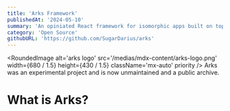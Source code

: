 ```yaml
---
title: 'Arks Framework'
publishedAt: '2024-05-10'
summary: 'An opiniated React framework for isomorphic apps built on top of React with React Router and Apollo GraphQL'
category: 'Open Source'
githubURL: 'https://github.com/SugarDarius/arks'
---
```


<RoundedImage
  alt='arks logo'
  src='/medias/mdx-content/arks-logo.png'
  width={680 / 1.5}
  height={430 / 1.5}
  className='mx-auto'
  priority
/>
<Callout icon='⚠️' className='mt-8'>
  Arks was an experimental project and is now unmaintained and a public archive.
</Callout>

# What is Arks?
